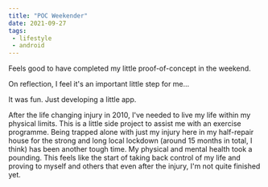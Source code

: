 ```yaml
---
title: "POC Weekender"
date: 2021-09-27
tags:
 - lifestyle
 - android
---
```




Feels good to have completed my little <Android/> proof-of-concept in the weekend.

On reflection, I feel it's an important little step for me...

It was fun. Just developing a little app.

After the life changing injury in 2010, I've needed to live my life within my physical limits. This is a little
side project to assist me with an exercise programme. Being trapped alone with just my injury here in my half-repair
house for the strong and long local lockdown (around 15 months in total, I think) has been another tough time. My
physical and mental health took a pounding. This feels like the start of taking back control of my life and
proving to myself and others that even after the injury, I'm not quite finished yet.